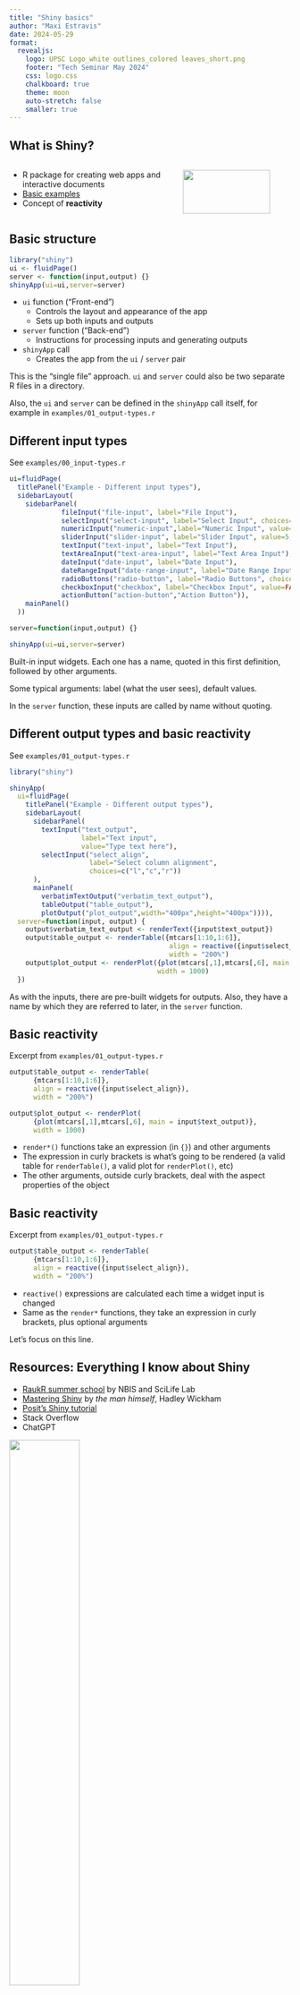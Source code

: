 ```yaml
---
title: "Shiny basics"
author: "Maxi Estravis"
date: 2024-05-29
format:
  revealjs:
    logo: UPSC Logo_white outlines_colored leaves_short.png
    footer: "Tech Seminar May 2024"
    css: logo.css
    chalkboard: true
    theme: moon
    auto-stretch: false
    smaller: true
---
```


## What is Shiny?
:::: {.columns}

::: {.column width="60%"}
::: {.incremental}
- R package for creating web apps and interactive documents
- [Basic examples](https://shiny.posit.co/r/gallery/)
- Concept of **reactivity**
:::
:::

::: {.column width="40%"}
![](shiny.png){width="90%"}
:::

::::


## Basic structure

```.r
library("shiny")
ui <- fluidPage()
server <- function(input,output) {}
shinyApp(ui=ui,server=server)
```

::: {.incremental}
- `ui` function ("Front-end")
  - Controls the layout and appearance of the app
  - Sets up both inputs and outputs
- `server` function ("Back-end")
  - Instructions for processing inputs and generating outputs
- `shinyApp` call
  - Creates the app from the `ui` / `server` pair
:::

::: {.notes}
This is the "single file" approach. `ui` and `server` could also be two separate R files in a directory.

Also, the `ui` and `server` can be defined in the `shinyApp` call itself, for example in `examples/01_output-types.r`
:::

## Different input types

See `examples/00_input-types.r`

```.r
ui=fluidPage(
  titlePanel("Example - Different input types"),
  sidebarLayout(
    sidebarPanel(
             fileInput("file-input", label="File Input"),
             selectInput("select-input", label="Select Input", choices=c("A","B","C")),
             numericInput("numeric-input",label="Numeric Input", value=5, min=1, max=10),
             sliderInput("slider-input", label="Slider Input", value=5, min=1, max=10),
             textInput("text-input", label="Text Input"),
             textAreaInput("text-area-input", label="Text Area Input"),
             dateInput("date-input", label="Date Input"),
             dateRangeInput("date-range-input", label="Date Range Input"),
             radioButtons("radio-button", label="Radio Buttons", choices=c("A","B","C"), inline=T),
             checkboxInput("checkbox", label="Checkbox Input", value=FALSE),
             actionButton("action-button","Action Button")),
    mainPanel()
  ))

server=function(input,output) {}

shinyApp(ui=ui,server=server)
```

::: {.notes}
Built-in input widgets. Each one has a name, quoted in this first definition, followed by other arguments.

Some typical arguments: label (what the user sees), default values.

In the `server` function, these inputs are called by name without quoting.
:::

## Different output types and basic reactivity

See `examples/01_output-types.r`

```.r
library("shiny")

shinyApp(
  ui=fluidPage(
    titlePanel("Example - Different output types"),
    sidebarLayout(
      sidebarPanel(
        textInput("text_output",
                  label="Text input", 
                  value="Type text here"),
        selectInput("select_align", 
                    label="Select column alignment", 
                    choices=c("l","c","r"))
      ),
      mainPanel(
        verbatimTextOutput("verbatim_text_output"),
        tableOutput("table_output"),
        plotOutput("plot_output",width="400px",height="400px")))),
  server=function(input, output) {
    output$verbatim_text_output <- renderText({input$text_output})
    output$table_output <- renderTable({mtcars[1:10,1:6]}, 
                                        align = reactive({input$select_align}), 
                                        width = "200%")
    output$plot_output <- renderPlot({plot(mtcars[,1],mtcars[,6], main = input$text_output)}, 
                                     width = 1000)
  })
```

::: {.notes}
As with the inputs, there are pre-built widgets for outputs. Also, they have a name by which they are referred to later, in the `server` function.
:::

## Basic reactivity

Excerpt from `examples/01_output-types.r`

```.r
output$table_output <- renderTable(
      {mtcars[1:10,1:6]}, 
      align = reactive({input$select_align}), 
      width = "200%")

output$plot_output <- renderPlot(
      {plot(mtcars[,1],mtcars[,6], main = input$text_output)}, 
      width = 1000)
```

::: {.incremental}
- `render*()` functions take an expression (in `{}`) and other arguments
- The expression in curly brackets is what's going to be rendered (a valid table for `renderTable()`, a valid plot for `renderPlot()`, etc)
- The other arguments, outside curly brackets, deal with the aspect properties of the object
:::


## Basic reactivity

Excerpt from `examples/01_output-types.r`

```.r
output$table_output <- renderTable(
      {mtcars[1:10,1:6]}, 
      align = reactive({input$select_align}), 
      width = "200%")
```

::: {.incremental}
- `reactive()` expressions are calculated each time a widget input is changed
- Same as the `render*` functions, they take an expression in curly brackets, plus optional arguments
:::

::: {.notes}
Let's focus on this line.
:::


## Resources: Everything I know about Shiny

::: {.incremental}
- [RaukR summer school](https://nbisweden.github.io/raukr-2024/) by NBIS and SciLife Lab
- [Mastering Shiny](https://mastering-shiny.org/index.html) by *the man himself*, Hadley Wickham
- [Posit's Shiny tutorial](https://shiny.posit.co/r/getstarted/shiny-basics/lesson1/index.html)
- Stack Overflow
- ChatGPT
:::

::: {.fragment}
![](end.png){width="50%" fig-align="center"}
:::
